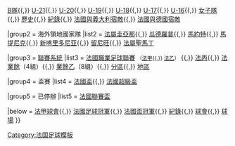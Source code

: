 {{Navbox
|name = 法國足球架構
|title = 法國足球
|above = [[法國足球總會]]

|group1 = 國家隊
|list1 = [[法國國家足球隊|法國]]{{,}} [[法國國家足球乙隊|B隊]]{{,}} [[法國21歲以下國家足球隊|U-21]]{{,}} [[法國20歲以下國家足球隊|U-20]]{{,}} [[法國19歲以下國家足球隊|U-19]]{{,}} [[法國18歲以下國家足球隊|U-18]]{{,}} [[法國17歲以下國家足球隊|U-17]]{{,}} [[法國16歲以下國家足球隊|U-16]]{{,}} [[法国国家女子足球队|女子隊]]{{,}} [[History of the France national football team|歷史]]{{,}} [[France national football team all-time record|紀錄]]{{,}} [[:en:France and Italy football rivalry|法國與義大利宿敵]]{{,}} [[法國與德國足球隊的競爭|法國與德國宿敵]]

|group2 = 海外領地國家隊
|list2 = [[法屬圭亞那足球代表隊|法屬圭亞那]]{{,}} [[瓜德羅普足球代表隊|瓜德羅普]]{{,}} [[馬約特足球代表隊|馬約特]]{{,}} [[馬提尼克足球代表隊|馬提尼克]]{{,}} [[新喀里多尼亚足球代表队|新喀里多尼亚]]{{,}} [[留尼旺足球代表隊|留尼旺]]{{,}} [[法屬聖馬丁足球代表隊|法屬聖馬丁]] 

|group3 = [[法國足球聯賽系統|聯賽系統]]
|list3 = [[法國職業足球聯賽]] <small>（[[法国足球甲级联赛|法甲]]{{,}} [[法國足球乙級聯賽|法乙]]）</small> {{,}} [[法國全國聯賽|法丙]]{{,}} [[法國業餘聯賽|法業餘]]（4組）{{,}} [[法國業餘乙組聯賽|業餘乙]]（8組）{{,}} [[法國足球聯賽系統|分區]]{{,}} [[法國足球聯賽系統|地區]]

|group4 = 盃賽
|list4 = [[法國盃]]{{,}} [[法國超級盃]]

|group5 = 已停辦
|list5 = [[法國聯賽盃]]

|below = [[法國足球甲級聯賽球會列表|法甲球會]]{{,}} [[法國足球冠軍]]{{,}} [[法國盃冠軍]]{{,}} [[法國足球紀錄|紀錄]]{{,}} [[法國足球俱樂部列表|球會]]{{,}} [[:Category:法國足球場|球場]]
}}<noinclude>

[[Category:法国足球模板]]
</noinclude>